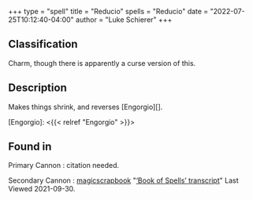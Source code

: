 +++
type = "spell"
title = "Reducio"
spells = "Reducio"
date = "2022-07-25T10:12:40-04:00"
author = "Luke Schierer"
+++

## Classification

Charm, though there is apparently a curse version of this. 

## Description

Makes things shrink, and reverses [Engorgio][].

[Engorgio]: <{{< relref "Engorgio" >}}>

## Found in

Primary Cannon
:   citation needed.

Secondary Cannon
:   [magicscrapbook](https://magicscrapbook.tumblr.com/)
    "[‘Book of Spells’ transcript](https://magicscrapbook.tumblr.com/post/162085200042/book-of-spells-transcript)"
    Last Viewed 2021-09-30.
